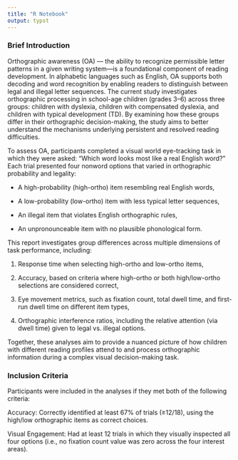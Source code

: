 ```yaml
---
title: "R Notebook"
output: typst
---
```


### Brief Introduction

Orthographic awareness (OA) — the ability to recognize permissible letter patterns in a given writing system—is a foundational component of reading development. In alphabetic languages such as English, OA supports both decoding and word recognition by enabling readers to distinguish between legal and illegal letter sequences. The current study investigates orthographic processing in school-age children (grades 3–6) across three groups: children with dyslexia, children with compensated dyslexia, and children with typical development (TD). By examining how these groups differ in their orthographic decision-making, the study aims to better understand the mechanisms underlying persistent and resolved reading difficulties.

To assess OA, participants completed a visual world eye-tracking task in which they were asked: "Which word looks most like a real English word?" Each trial presented four nonword options that varied in orthographic probability and legality:

- A high-probability (high-ortho) item resembling real English words,

- A low-probability (low-ortho) item with less typical letter sequences,

- An illegal item that violates English orthographic rules,

- An unpronounceable item with no plausible phonological form.

This report investigates group differences across multiple dimensions of task performance, including:

1. Response time when selecting high-ortho and low-ortho items,

2. Accuracy, based on criteria where high-ortho or both high/low-ortho selections are considered correct,

3. Eye movement metrics, such as fixation count, total dwell time, and first-run dwell time on different item types,

4. Orthographic interference ratios, including the relative attention (via dwell time) given to legal vs. illegal options.

Together, these analyses aim to provide a nuanced picture of how children with different reading profiles attend to and process orthographic information during a complex visual decision-making task.


### Inclusion Criteria

Participants were included in the analyses if they met both of the following criteria:

Accuracy: Correctly identified at least 67% of trials (≥12/18), using the high/low orthographic items as correct choices.

Visual Engagement: Had at least 12 trials in which they visually inspected all four options (i.e., no fixation count value was zero across the four interest areas).



























